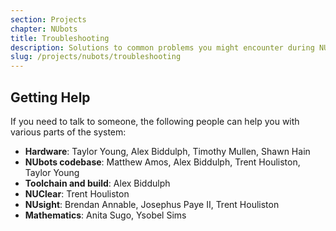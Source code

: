 ```yaml
---
section: Projects
chapter: NUbots
title: Troubleshooting
description: Solutions to common problems you might encounter during NUbots development.
slug: /projects/nubots/troubleshooting
---
```


## Getting Help

If you need to talk to someone, the following people can help you with various parts of the system:

- **Hardware**: Taylor Young, Alex Biddulph, Timothy Mullen, Shawn Hain
- **NUbots codebase**: Matthew Amos, Alex Biddulph, Trent Houliston, Taylor Young
- **Toolchain and build**: Alex Biddulph
- **NUClear**: Trent Houliston
- **NUsight**: Brendan Annable, Josephus Paye II, Trent Houliston
- **Mathematics**: Anita Sugo, Ysobel Sims
